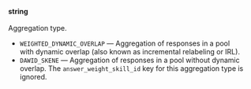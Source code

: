 **string**<br/><br/>Aggregation type.

- `WEIGHTED_DYNAMIC_OVERLAP` — Aggregation of responses in a pool with dynamic overlap (also known as incremental relabeling or IRL).
- `DAWID_SKENE` — Aggregation of responses in a pool without dynamic overlap. The `answer_weight_skill_id` key for this aggregation type is ignored.